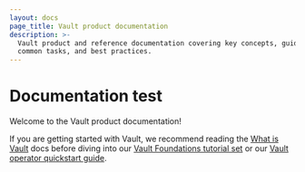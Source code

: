 ```yaml
---
layout: docs
page_title: Vault product documentation
description: >-
  Vault product and reference documentation covering key concepts, guides for
  common tasks, and best practices.
---
```


# Documentation test

Welcome to the Vault product documentation!

If you are getting started with Vault, we recommend reading the
[What is Vault](/vault/docs/what-is-vault) docs before diving into our
[Vault Foundations tutorial set](/vault/tutorials/getting-started)
or our [Vault operator quickstart guide](/vault/docs/get-started/operations-qs).
